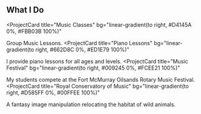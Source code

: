 ## What I Do

<ProjectCard
  title="Music Classes"
  bg="linear-gradient(to right, #D4145A 0%, #FBB03B 100%)"
>
  Group Music Lessons.
</ProjectCard>
<ProjectCard
  title="Piano Lessons"
  bg="linear-gradient(to right, #662D8C 0%, #ED1E79 100%)"
>
  I provide piano lessons for all ages and levels.
</ProjectCard>
<ProjectCard
  title="Music Festival"
  bg="linear-gradient(to right, #009245 0%, #FCEE21 100%)"
>
  My students compete at the Fort McMurray Oilsands Rotary Music Festival.
</ProjectCard>
<ProjectCard
  title="Royal Conservatory of Music"
  bg="linear-gradient(to right, #D585FF 0%, #00FFEE 100%)"
>
  A fantasy image manipulation relocating the habitat of wild animals.
</ProjectCard>
